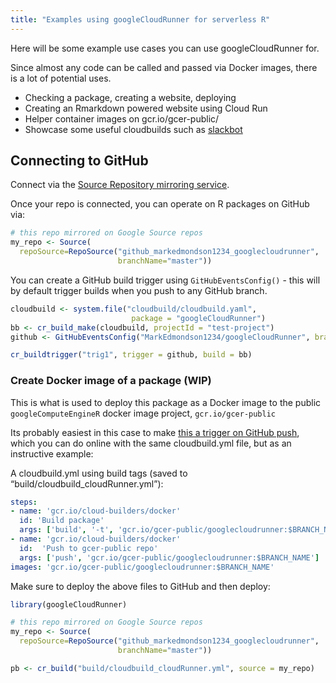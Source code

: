 ```yaml
---
title: "Examples using googleCloudRunner for serverless R"
---
```


Here will be some example use cases you can use googleCloudRunner for.

Since almost any code can be called and passed via Docker images, there is a lot of potential uses.

* Checking a package, creating a website, deploying
* Creating an Rmarkdown powered website using Cloud Run
* Helper container images on gcr.io/gcer-public/
* Showcase some useful cloudbuilds such as [slackbot](https://github.com/GoogleCloudPlatform/cloud-builders-community/tree/master/slackbot)


## Connecting to GitHub 

Connect via the [Source Repository mirroring service](https://cloud.google.com/source-repositories/docs/mirroring-a-github-repository).

Once your repo is connected, you can operate on R packages on GitHub via:

```r
# this repo mirrored on Google Source repos
my_repo <- Source(
  repoSource=RepoSource("github_markedmondson1234_googlecloudrunner",
                        branchName="master"))
```

You can create a GitHub build trigger using `GitHubEventsConfig()` - this will by default trigger builds when you push to any GitHub branch.  

```r
cloudbuild <- system.file("cloudbuild/cloudbuild.yaml",
                           package = "googleCloudRunner")
bb <- cr_build_make(cloudbuild, projectId = "test-project")
github <- GitHubEventsConfig("MarkEdmondson1234/googleCloudRunner", branch = "master")

cr_buildtrigger("trig1", trigger = github, build = bb)
```


### Create Docker image of a package (WIP)

This is what is used to deploy this package as a Docker image to the public `googleComputeEngineR` docker image project, `gcr.io/gcer-public`

Its probably easiest in this case to make [this a trigger on GitHub push](https://console.cloud.google.com/cloud-build/triggers), which you can do online with the same cloudbuild.yml file, but as an instructive example:

A cloudbuild.yml using build tags (saved to "build/cloudbuild_cloudRunner.yml"):

```yml
steps:
- name: 'gcr.io/cloud-builders/docker'
  id: 'Build package'
  args: ['build', '-t', 'gcr.io/gcer-public/googlecloudrunner:$BRANCH_NAME','.']
- name: 'gcr.io/cloud-builders/docker'
  id:  'Push to gcer-public repo'
  args: ['push', 'gcr.io/gcer-public/googlecloudrunner:$BRANCH_NAME']
images: 'gcr.io/gcer-public/googlecloudrunner:$BRANCH_NAME'
```

Make sure to deploy the above files to GitHub and then deploy:

```r
library(googleCloudRunner)

# this repo mirrored on Google Source repos
my_repo <- Source(
  repoSource=RepoSource("github_markedmondson1234_googlecloudrunner",
                        branchName="master"))

pb <- cr_build("build/cloudbuild_cloudRunner.yml", source = my_repo)
```
